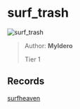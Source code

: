 
# surf_trash

![surf_trash](https://raw.githubusercontent.com/Sayt123/SurfMapPics/Maps-and-bonuses/csgo/surf_trash.jpg)

> Author: **Myldero**
>
> Tier 1

## Records

[surfheaven](https://surfheaven.eu/map/surf_trash)

